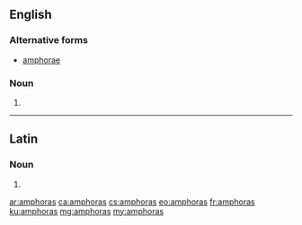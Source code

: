 ==English==

===Alternative forms===
* [[amphorae]]

===Noun===
{{head|en|noun plural form}}

# {{plural of|amphora|lang=en}}

----

==Latin==

===Noun===
{{la-noun-form|amphorās}}

# {{inflection of|amphora||acc|p|lang=la}}

[[ar:amphoras]]
[[ca:amphoras]]
[[cs:amphoras]]
[[eo:amphoras]]
[[fr:amphoras]]
[[ku:amphoras]]
[[mg:amphoras]]
[[my:amphoras]]